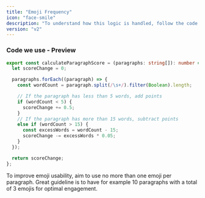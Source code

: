 ```yaml
---
title: "Emoji Frequency"
icon: "face-smile"
description: "To understand how this logic is handled, follow the code here: <a href='https://github.com/perisicnikola37/dev-to-rater/blob/v2.x/analyzer/src/core/implementations/calculateSentencesScore.ts' target='_blank'>Code in repository</a>"
version: "v2"
---
```


### Code we use - Preview

```typescript typescript
export const calculateParagraphScore = (paragraphs: string[]): number => {
  let scoreChange = 0;

  paragraphs.forEach((paragraph) => {
    const wordCount = paragraph.split(/\s+/).filter(Boolean).length;

    // If the paragraph has less than 5 words, add points
    if (wordCount < 5) {
      scoreChange += 0.5;
    }
    // If the paragraph has more than 15 words, subtract points
    else if (wordCount > 15) {
      const excessWords = wordCount - 15;
      scoreChange -= excessWords * 0.05;
    }
  });

  return scoreChange;
};
```

<Tip>
  To improve emoji usability, aim to use no more than one emoji per paragraph.
  Great guideline is to have for example 10 paragraphs with a total of 3 emojis
  for optimal engagement.
</Tip>
